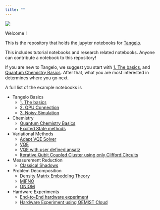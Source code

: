 ```yaml
---
title: ""
---
```


![](examples/img/tangelo_logo_gradient.png)

Welcome !

This is the repository that holds the jupyter notebooks for [Tangelo](https://github.com/goodchemistryco/Tangelo).

This includes tutorial notebooks and research related notebooks. Anyone can contribute a notebook to this repository!

If you are new to Tangelo, we suggest you start with [1. The basics](examples/tangelo_basics/1.the_basics.html), and 
[Quantum Chemistry Basics](examples/chemistry/qchem_modelling_basics.html). After that, what you are most interested in determines 
where you go next.

A full list of the example notebooks is

* Tangelo Basics
    * [1. The basics](examples/tangelo_basics/1.the_basics.html)
    * [2. QPU Connection](examples/tangelo_basics/2.qpu_connection.html)
    * [3. Noisy Simulation](examples/tangelo_basics/3.noisy_simulation.html)
* Chemistry
    * [Quantum Chemistry Basics](examples/chemistry/qchem_modelling_basics.html)
    * [Excited State methods](examples/chemistry/excited_states.html)
* Variational Methods
    * [Adapt VQE Solver](examples/variational_methods/adapt.html)
    * [VQE](examples/variational_methods/vqe.html)
    * [VQE with user defined ansatz](examples/variational_methods/vqe_custom_ansatz_hamiltonian.html)
    * [Iterative Qubit Coupled Cluster using only Clifford Circuits](examples/variational_methods/iqcc_using_clifford.html)
* Measurement Reduction
    * [Classical Shadows](examples/measurement_reduction/classical_shadows.html)
* Problem Decomposition
    * [Density Matrix Embedding Theory](examples/problem_decomposition/dmet.html)
    * [MIFNO](examples/problem_decomposition/mifno.html)
    * [ONIOM](examples/problem_decomposition/oniom.html)
* Hardware Experiments
    * [End-to-End hardware experiment](examples/hardware_experiments/overview_endtoend.html)
    * [Hardware Experiment using QEMIST Cloud](examples/hardware_experiments/qemist_cloud_hardware_experiment.html)
